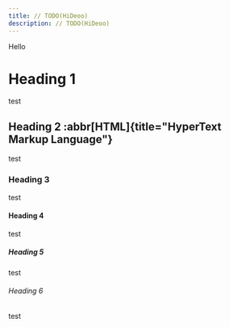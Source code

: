 ```yaml
---
title: // TODO(HiDeoo)
description: // TODO(HiDeoo)
---
```


Hello

# Heading 1

test

## Heading 2 :abbr[HTML]{title="HyperText Markup Language"}

test

### Heading 3

test

#### Heading 4

test

##### Heading 5

test

###### Heading 6

test
